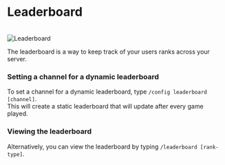# Leaderboard
<br/>
<img src="images/misc/leaderboard.png" alt="Leaderboard" width={400} height={400} />

The leaderboard is a way to keep track of your users ranks across your server.

### Setting a channel for a dynamic leaderboard

To set a channel for a dynamic leaderboard, type `/config leaderboard [channel]`.<br/>
This will create a static leaderboard that will update after every game played.


### Viewing the leaderboard

Alternatively, you can view the leaderboard by typing `/leaderboard [rank-type]`.